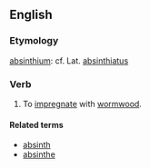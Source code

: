 ==English==

===Etymology===
{{L.}} [[absinthium]]: cf. Lat. [[absinthiatus]]

===Verb===
{{en-verb|absinthiat|es}}

# To [[impregnate]] with [[wormwood]].

====Related terms====
*[[absinth]]
*[[absinthe]]